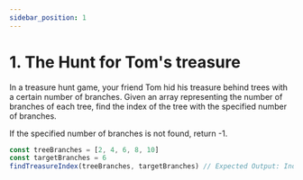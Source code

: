 ```yaml
---
sidebar_position: 1
---
```



# 1. The Hunt for Tom's treasure

In a treasure hunt game, your friend Tom hid his treasure behind trees with a certain number of branches. Given an
array representing the number of branches of each tree, find the index of the tree with the specified number of
branches.

If the specified number of branches is not found, return -1.

```typescript
const treeBranches = [2, 4, 6, 8, 10]
const targetBranches = 6
findTreasureIndex(treeBranches, targetBranches) // Expected Output: Index of tree with 6 branches (2)
```

<Editor />

